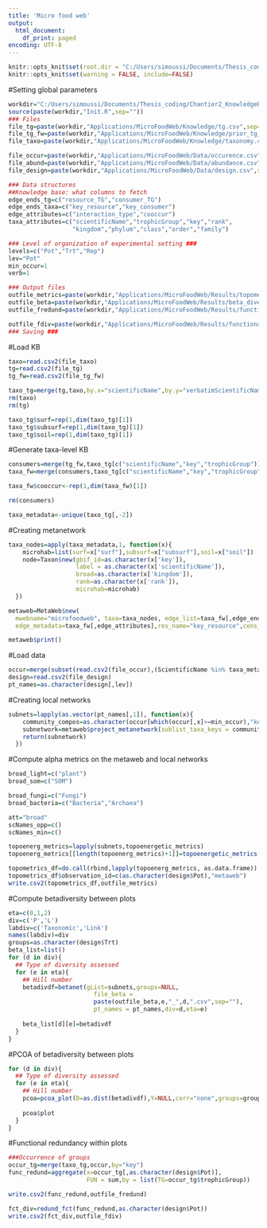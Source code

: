 ---
title: 'Micro food web'
output:
  html_document:
    df_print: paged
encoding: UTF-8
---

```{r setup }
knitr::opts_knit$set(root.dir = "C:/Users/simoussi/Documents/Thesis_coding/Chantier2_KnowledgeBasedApproaches/meta-bio-net/")
knitr::opts_knit$set(warning = FALSE, include=FALSE)
```

#Setting global parameters
```{r warning=FALSE, include=FALSE}
workdir="C:/Users/simoussi/Documents/Thesis_coding/Chantier2_KnowledgeBasedApproaches/meta-bio-net/"
source(paste(workdir,"Init.R",sep=""))
### Files
file_tg=paste(workdir,"Applications/MicroFoodWeb/Knowledge/tg.csv",sep="")
file_tg_fw=paste(workdir,"Applications/MicroFoodWeb/Knowledge/prior_tg_fw.csv",sep="")
file_taxo=paste(workdir,"Applications/MicroFoodWeb/Knowledge/taxonomy.csv",sep="")

file_occur=paste(workdir,"Applications/MicroFoodWeb/Data/occurence.csv",sep="")
file_abund=paste(workdir,"Applications/MicroFoodWeb/Data/abundance.csv",sep="")
file_design=paste(workdir,"Applications/MicroFoodWeb/Data/design.csv",sep="")

### Data structures
##Knowledge base: what columns to fetch
edge_ends_tg=c("resource_TG","consumer_TG")
edge_ends_taxa=c("key_resource","key_consumer")
edge_attributes=c("interaction_type","cooccur")
taxa_attributes=c("scientificName","trophicGroup","key","rank",
                  "kingdom","phylum","class","order","family")

### Level of organization of experimental setting ###
levels=c("Pot","Trt","Rep")
lev="Pot"
min_occur=1
verb=1

### Output files
outfile_metrics=paste(workdir,"Applications/MicroFoodWeb/Results/topometrics.csv",sep="")
outfile_beta=paste(workdir,"Applications/MicroFoodWeb/Results/beta_diversity",sep="")
outfile_fredund=paste(workdir,"Applications/MicroFoodWeb/Results/functional_redundancy.csv",sep="")

outfile_fdiv=paste(workdir,"Applications/MicroFoodWeb/Results/functional_diversity.csv",sep="")
### Saving ###
```

#Load KB
```{r warning=FALSE, include=FALSE}
taxo=read.csv2(file_taxo)
tg=read.csv2(file_tg)
tg_fw=read.csv2(file_tg_fw)

taxo_tg=merge(tg,taxo,by.x="scientificName",by.y="verbatimScientificName")[taxa_attributes]
rm(taxo)
rm(tg)

taxo_tg$surf=rep(1,dim(taxo_tg)[1])
taxo_tg$subsurf=rep(1,dim(taxo_tg)[1])
taxo_tg$soil=rep(1,dim(taxo_tg)[1])
```

#Generate taxa-level KB
```{r warning=FALSE, include=FALSE}
consumers=merge(tg_fw,taxo_tg[c("scientificName","key","trophicGroup")],by.x="consumer_TG",by.y="trophicGroup")
taxa_fw=merge(consumers,taxo_tg[c("scientificName","key","trophicGroup")],by.x="resource_TG",by.y="trophicGroup",suffixes = c("_consumer","_resource"))

taxa_fw$cooccur<-rep(1,dim(taxa_fw)[1])

rm(consumers)

taxa_metadata<-unique(taxo_tg[,-2])
```

#Creating metanetwork
```{r warning=FALSE, include=FALSE}
taxa_nodes=apply(taxa_metadata,1, function(x){
    microhab=list(surf=x["surf"],subsurf=x["subsurf"],soil=x["soil"])
    node=Taxon$new(gbif_id=as.character(x['key']),
                   label = as.character(x['scientificName']),
                   broad=as.character(x['kingdom']),
                   rank=as.character(x['rank']),
                   microhab=microhab)
  })

metaweb=MetaWeb$new(
  mwebname="microfoodweb", taxa=taxa_nodes, edge_list=taxa_fw[,edge_ends_taxa],   
  edge_metadata=taxa_fw[,edge_attributes],res_name="key_resource",cons_name="key_consumer",type="interaction_type",cooccur="cooccur")

metaweb$print()
```

#Load data
```{r}
occur=merge(subset(read.csv2(file_occur),(ScientificName %in% taxa_metadata$scientificName)),taxa_metadata[c("key","scientificName")],by.x="ScientificName",by.y="scientificName")
design=read.csv2(file_design)
pt_names=as.character(design[,lev])
```


#Creating local networks
```{r}
subnets=lapply(as.vector(pt_names[,1]), function(x){
    community_compos=as.character(occur[which(occur[,x]>=min_occur),"key"])
    subnetwork=metaweb$project_metanetwork(sublist_taxa_keys = community_compos,net_name = x,verbose=verb) 
    return(subnetwork)
  })
```

#Compute alpha metrics on the metaweb and local networks
```{r}
broad_light=c("plant")
broad_som=c("SOM")

broad_fungi=c("Fungi")
broad_bacteria=c("Bacteria","Archaea")

att="broad"
scNames_opp=c()
scNames_min=c()

topoenerg_metrics=lapply(subnets,topoenergetic_metrics)
topoenerg_metrics[[length(topoenerg_metrics)+1]]=topoenergetic_metrics(metaweb$graph)

topometrics_df=do.call(rbind,lapply(topoenerg_metrics, as.data.frame))
topometrics_df$observation_id=c(as.character(design$Pot),"metaweb")
write.csv2(topometrics_df,outfile_metrics)
```

#Compute betadiversity between plots
```{r, echo=FALSE}
eta=c(0,1,2)
div=c('P','L')
labdiv=c('Taxonomic','Link')
names(labdiv)=div
groups=as.character(design$Trt)
beta_list=list()
for (d in div){
  ## Type of diversity assessed
  for (e in eta){
    ## Hill number
    betadivdf=betanet(gList=subnets,groups=NULL,
                        file_beta = 
                        paste(outfile_beta,e,"_",d,".csv",sep=""),
                        pt_names = pt_names,div=d,eta=e)
    
    beta_list[d][e]=betadivdf
  }
}
```

#PCOA of betadiversity between plots
```{r}
for (d in div){
  ## Type of diversity assessed
  for (e in eta){
    ## Hill number
    pcoa=pcoa_plot(D=as.dist(betadivdf),Y=NULL,corr="none",groups=groups,title=paste("Betadiversity :",labdiv[d],"turnover, Hill number= ",e))
    
    pcoa$plot
  }
}

```

#Functional redundancy within plots
```{r}
###Occurrence of groups
occur_tg=merge(taxo_tg,occur,by="key")
func_redund=aggregate(x=occur_tg[,as.character(design$Pot)],
                      FUN = sum,by = list(TG=occur_tg$trophicGroup))

write.csv2(func_redund,outfile_fredund)

fct_div=redund_fct(func_redund,as.character(design$Pot))
write.csv2(fct_div,outfile_fdiv)
```


